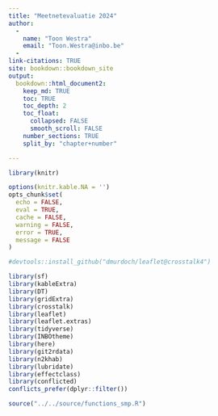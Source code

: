 ```yaml
---
title: "Meetnetevaluatie 2024"
author: 
  -
    name: "Toon Westra"
    email: "Toon.Westra@inbo.be"
  -
link-citations: TRUE
site: bookdown::bookdown_site
output:
  bookdown::html_document2:
    keep_md: TRUE
    toc: TRUE
    toc_depth: 2
    toc_float:
      collapsed: FALSE
      smooth_scroll: FALSE
    number_sections: TRUE
    split_by: "chapter+number"

---
```



```r
library(knitr)

options(knitr.kable.NA = '')
opts_chunk$set(
  echo = FALSE, 
  eval = TRUE,
  cache = FALSE,
  warning = FALSE,
  error = TRUE,
  message = FALSE
)

#devtools::install_github("dmurdoch/leaflet@crosstalk4")


```

```r
library(sf)
library(kableExtra)
library(DT)
library(gridExtra)
library(crosstalk)
library(leaflet)
library(leaflet.extras)
library(tidyverse)
library(INBOtheme)
library(here)
library(git2rdata)
library(n2khab)
library(lubridate)
library(effectclass)
library(conflicted)
conflicts_prefer(dplyr::filter())

source("../../source/functions_smp.R")
```


